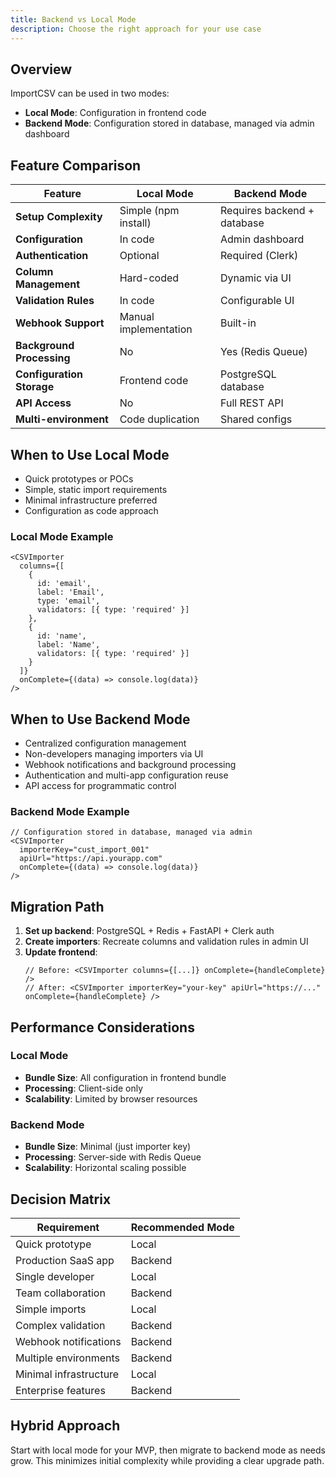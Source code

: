```yaml
---
title: Backend vs Local Mode
description: Choose the right approach for your use case
---
```


## Overview

ImportCSV can be used in two modes:
- **Local Mode**: Configuration in frontend code
- **Backend Mode**: Configuration stored in database, managed via admin dashboard

## Feature Comparison

| Feature | Local Mode | Backend Mode |
|---------|------------|--------------|
| **Setup Complexity** | Simple (npm install) | Requires backend + database |
| **Configuration** | In code | Admin dashboard |
| **Authentication** | Optional | Required (Clerk) |
| **Column Management** | Hard-coded | Dynamic via UI |
| **Validation Rules** | In code | Configurable UI |
| **Webhook Support** | Manual implementation | Built-in |
| **Background Processing** | No | Yes (Redis Queue) |
| **Configuration Storage** | Frontend code | PostgreSQL database |
| **API Access** | No | Full REST API |
| **Multi-environment** | Code duplication | Shared configs |

## When to Use Local Mode

- Quick prototypes or POCs
- Simple, static import requirements
- Minimal infrastructure preferred
- Configuration as code approach

### Local Mode Example

```tsx
<CSVImporter
  columns={[
    { 
      id: 'email', 
      label: 'Email',
      type: 'email',
      validators: [{ type: 'required' }]
    },
    { 
      id: 'name', 
      label: 'Name',
      validators: [{ type: 'required' }]
    }
  ]}
  onComplete={(data) => console.log(data)}
/>
```

## When to Use Backend Mode

- Centralized configuration management
- Non-developers managing importers via UI
- Webhook notifications and background processing
- Authentication and multi-app configuration reuse
- API access for programmatic control

### Backend Mode Example

```tsx
// Configuration stored in database, managed via admin
<CSVImporter
  importerKey="cust_import_001"
  apiUrl="https://api.yourapp.com"
  onComplete={(data) => console.log(data)}
/>
```

## Migration Path

1. **Set up backend**: PostgreSQL + Redis + FastAPI + Clerk auth
2. **Create importers**: Recreate columns and validation rules in admin UI
3. **Update frontend**:
   ```tsx
   // Before: <CSVImporter columns={[...]} onComplete={handleComplete} />
   // After: <CSVImporter importerKey="your-key" apiUrl="https://..." onComplete={handleComplete} />
   ```

## Performance Considerations

### Local Mode
- **Bundle Size**: All configuration in frontend bundle
- **Processing**: Client-side only
- **Scalability**: Limited by browser resources

### Backend Mode
- **Bundle Size**: Minimal (just importer key)
- **Processing**: Server-side with Redis Queue
- **Scalability**: Horizontal scaling possible

## Decision Matrix

| Requirement | Recommended Mode |
|-------------|-----------------|
| Quick prototype | Local |
| Production SaaS app | Backend |
| Single developer | Local |
| Team collaboration | Backend |
| Simple imports | Local |
| Complex validation | Backend |
| Webhook notifications | Backend |
| Multiple environments | Backend |
| Minimal infrastructure | Local |
| Enterprise features | Backend |

## Hybrid Approach

Start with local mode for your MVP, then migrate to backend mode as needs grow. This minimizes initial complexity while providing a clear upgrade path.